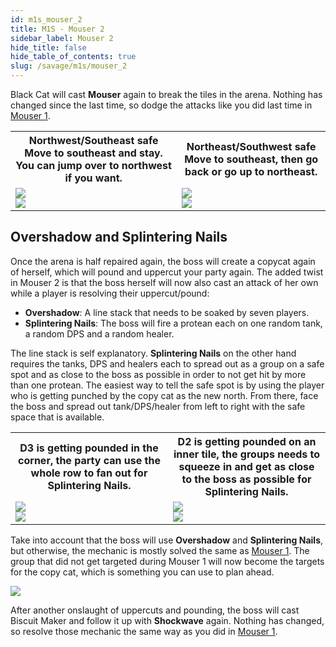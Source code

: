 ```yaml
---
id: m1s_mouser_2
title: M1S - Mouser 2
sidebar_label: Mouser 2
hide_title: false
hide_table_of_contents: true
slug: /savage/m1s/mouser_2
---
```


Black Cat will cast <strong>Mouser</strong> again to break the tiles in the arena. Nothing has changed since the last time, so dodge the attacks like you did last time in [Mouser 1](/savage/m1s/mouser_1).

<table width='60%'>
    <tr>
        <th>Northwest/Southeast safe<br />Move to southeast and stay. You can jump over to northwest if you want.</th>
        <th>Northeast/Southwest safe<br />Move to southeast, then go back or go up to northeast.</th>
    </tr>
    <tr>
        <td><img src='https://ffxivkittenassets.z7.web.core.windows.net/m1s/mouser_movement_1.gif' /><br /><img src='https://ffxivkittenassets.z7.web.core.windows.net/m1s/mouser_movement_1.png' /></td>
        <td><img src='https://ffxivkittenassets.z7.web.core.windows.net/m1s/mouser_movement_2.gif' /><br /><img src='https://ffxivkittenassets.z7.web.core.windows.net/m1s/mouser_movement_2.png' /></td>
    </tr>
</table>

## Overshadow and Splintering Nails

Once the arena is half repaired again, the boss will create a copycat again of herself, which will pound and uppercut your party again. The added twist in Mouser 2 is that the boss herself will now also cast an attack of her own while a player is resolving their uppercut/pound:
- <strong>Overshadow</strong>: A line stack that needs to be soaked by seven players.
- <strong>Splintering Nails</strong>: The boss will fire a protean each on one random tank, a random DPS and a random healer.

The line stack is self explanatory. <strong>Splintering Nails</strong> on the other hand requires the tanks, DPS and healers each to spread out as a group on a safe spot and as close to the boss as possible in order to not get hit by more than one protean. The easiest way to tell the safe spot is by using the player who is getting punched by the copy cat as the new north. From there, face the boss and spread out tank/DPS/healer from left to right with the safe space that is available.

<table width='100%'>
    <tr>
        <th width='50%'>D3 is getting pounded in the corner, the party can use the whole row to fan out for Splintering Nails.</th>
        <th width='50%'>D2 is getting pounded on an inner tile, the groups needs to squeeze in and get as close to the boss as possible for Splintering Nails.</th>
    </tr>
    <tr>
        <td><img src='https://ffxivkittenassets.z7.web.core.windows.net/m1s/mouser_splintering_nails_1.gif' /><br /><img src='https://ffxivkittenassets.z7.web.core.windows.net/m1s/mouser_splintering_nails_1.png' /></td>
        <td><img src='https://ffxivkittenassets.z7.web.core.windows.net/m1s/mouser_splintering_nails_2.gif' /><br /><img src='https://ffxivkittenassets.z7.web.core.windows.net/m1s/mouser_splintering_nails_2.png' /></td>
    </tr>
</table>

Take into account that the boss will use <strong>Overshadow</strong> and <strong>Splintering Nails</strong>, but otherwise, the mechanic is mostly solved the same as [Mouser 1](/savage/m1s/mouser_1). The group that did not get targeted during Mouser 1 will now become the targets for the copy cat, which is something you can use to plan ahead.

<img src='https://ffxivkittenassets.z7.web.core.windows.net/m1s/mouser_2.gif' />

After another onslaught of uppercuts and pounding, the boss will cast <Tankbuster>Biscuit Maker</Tankbuster> and follow it up with <strong>Shockwave</strong> again. Nothing has changed, so resolve those mechanic the same way as you did in [Mouser 1](/savage/m1s/mouser_1).